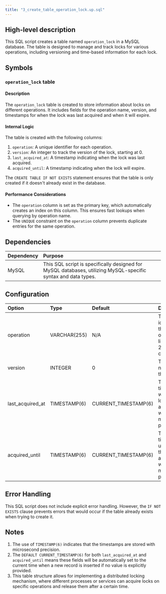 ```yaml
---
title: "3_create_table_operation_lock.up.sql"
---
```


## High-level description
This SQL script creates a table named `operation_lock` in a MySQL database. The table is designed to manage and track locks for various operations, including versioning and time-based information for each lock.

## Symbols

### `operation_lock` table
#### Description
The `operation_lock` table is created to store information about locks on different operations. It includes fields for the operation name, version, and timestamps for when the lock was last acquired and when it will expire.

#### Internal Logic
The table is created with the following columns:
1. `operation`: A unique identifier for each operation.
2. `version`: An integer to track the version of the lock, starting at 0.
3. `last_acquired_at`: A timestamp indicating when the lock was last acquired.
4. `acquired_until`: A timestamp indicating when the lock will expire.

The `CREATE TABLE IF NOT EXISTS` statement ensures that the table is only created if it doesn't already exist in the database.

#### Performance Considerations
- The `operation` column is set as the primary key, which automatically creates an index on this column. This ensures fast lookups when querying by operation name.
- The `UNIQUE` constraint on the `operation` column prevents duplicate entries for the same operation.

## Dependencies
| Dependency | Purpose |
|:-----------|:--------|
| MySQL | This SQL script is specifically designed for MySQL databases, utilizing MySQL-specific syntax and data types. |

## Configuration
| Option | Type | Default | Description |
|:-------|:-----|:--------|:------------|
| operation | VARCHAR(255) | N/A | The name or identifier of the operation, limited to 255 characters. |
| version | INTEGER | 0 | The version number of the lock. |
| last_acquired_at | TIMESTAMP(6) | CURRENT_TIMESTAMP(6) | The timestamp when the lock was last acquired, with microsecond precision. |
| acquired_until | TIMESTAMP(6) | CURRENT_TIMESTAMP(6) | The timestamp until which the lock is acquired, with microsecond precision. |

## Error Handling
This SQL script does not include explicit error handling. However, the `IF NOT EXISTS` clause prevents errors that would occur if the table already exists when trying to create it.

## Notes
1. The use of `TIMESTAMP(6)` indicates that the timestamps are stored with microsecond precision.
2. The `DEFAULT CURRENT_TIMESTAMP(6)` for both `last_acquired_at` and `acquired_until` means these fields will be automatically set to the current time when a new record is inserted if no value is explicitly provided.
3. This table structure allows for implementing a distributed locking mechanism, where different processes or services can acquire locks on specific operations and release them after a certain time.